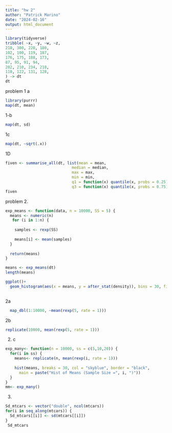 ```yaml
---
title: "hw 2"
author: "Patrick Marino"
date: "2024-02-16"
output: html_document
---
```



```r
library(tidyverse)
tribble( ~x, ~y, ~w, ~z,
210, 300, 220, 180,
102, 100, 119, 187,
176, 175, 188, 173,
87, 95, 91, 94,
202, 210, 234, 218,
110, 122, 131, 128,
) -> dt
dt

```

problem 1
a
```r
library(purrr)
map(dt, mean)

```

1-b 
```r
map(dt, sd)
```

1c 
```r
map(dt, ~sqrt(.x))
```

1D
```r
fiven <- summarise_all(dt, list(mean = mean,
                             median = median, 
                             max = max, 
                             min = min, 
                             q1 = function(x) quantile(x, probs = 0.25), 
                             q3 = function(x) quantile(x, probs = 0.75)))
fiven

```



problem 2. 
```r
exp_means <- function(data, n = 10000, SS = 5) {
  means <- numeric(n)
   for (i in 1:n) {
   
    samples <- rexp(SS)
    
    means[i] <- mean(samples)
  }
  
  return(means)
}

means <- exp_means(dt)
length(means)

ggplot()+
  geom_histogram(aes(x = means, y = after_stat(density)), bins = 30, fill = "skyblue", color = "black")
 
```

2a 
```r

  map_dbl(1:10000, ~mean(rexp(5, rate = 1)))
```

2b 

```r
replicate(10000, mean(rexp(5, rate = 1)))
```

2. c

```r
exp_many<- function(n = 10000, ss = c(5,10,20)) {
  for(i in ss) {
    means<- replicate(n, mean(rexp(i, rate = 1)))
    
    hist(means, breaks = 30, col = "skyblue", border = "black",
      main = paste("Hist of Means (Sample Size =", i, ")"))
  }
}
mm<- exp_many()

```


3. 
```r
Sd_mtcars <- vector("double", ncol(mtcars))
for(i in seq_along(mtcars)) {
  Sd_mtcars[[i]] <- sd(mtcars[[i]])
}
 Sd_mtcars

```



